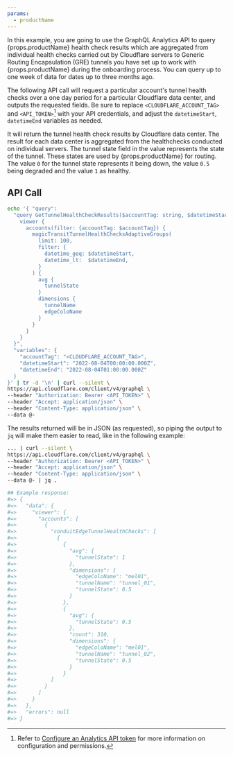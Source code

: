 ```yaml
---
params:
  - productName
---
```



In this example, you are going to use the GraphQL Analytics API to query {props.productName} health check results which are aggregated from individual health checks carried out by Cloudflare servers to Generic Routing Encapsulation (GRE) tunnels you have set up to work with {props.productName} during the onboarding process. You can query up to one week of data for dates up to three months ago.

The following API call will request a particular account's tunnel health checks over a one day period for a particular Cloudflare data center, and outputs the requested fields. Be sure to replace `<CLOUDFLARE_ACCOUNT_TAG>` and `<API_TOKEN>`[^1] with your API credentials, and adjust the `datetimeStart`, `datetimeEnd` variables as needed.

It will return the tunnel health check results by Cloudflare data center. The result for each data center is aggregated from the healthchecks conducted on individual servers. The tunnel state field in the value represents the state of the tunnel. These states are used by {props.productName} for routing. The value `0` for the tunnel state represents it being down, the value `0.5` being degraded and the value `1` as healthy.

## API Call

```bash
echo '{ "query":
  "query GetTunnelHealthCheckResults($accountTag: string, $datetimeStart: string, $datetimeEnd: string) {
    viewer {
      accounts(filter: {accountTag: $accountTag}) {
        magicTransitTunnelHealthChecksAdaptiveGroups(
          limit: 100,
          filter: {
            datetime_geq: $datetimeStart,
            datetime_lt:  $datetimeEnd,
          }
        ) {
          avg {
            tunnelState
          }
          dimensions {
            tunnelName
            edgeColoName
          }
        }
      }
    }
  }",
  "variables": {
    "accountTag": "<CLOUDFLARE_ACCOUNT_TAG>",
    "datetimeStart": "2022-08-04T00:00:00.000Z",
    "datetimeEnd": "2022-08-04T01:00:00.000Z"
  }
}' | tr -d '\n' | curl --silent \
https://api.cloudflare.com/client/v4/graphql \
--header "Authorization: Bearer <API_TOKEN>" \
--header "Accept: application/json" \
--header "Content-Type: application/json" \
--data @-
```

The results returned will be in JSON (as requested), so piping the output to `jq` will make them easier to read, like in the following example:

```bash
... | curl --silent \
https://api.cloudflare.com/client/v4/graphql \
--header "Authorization: Bearer <API_TOKEN>" \
--header "Accept: application/json" \
--header "Content-Type: application/json" \
--data @- | jq .

## Example response:
#=> {
#=>   "data": {
#=>     "viewer": {
#=>       "accounts": [
#=>         {
#=>           "conduitEdgeTunnelHealthChecks": [
#=>             {
#=>               {
#=>                 "avg": {
#=>                   "tunnelState": 1
#=>                 },
#=>                 "dimensions": {
#=>                   "edgeColoName": "mel01",
#=>                   "tunnelName": "tunnel_01",
#=>                   "tunnelState": 0.5
#=>                 }
#=>               },
#=>               {
#=>                 "avg": {
#=>                   "tunnelState": 0.5
#=>                 },
#=>                 "count": 310,
#=>                 "dimensions": {
#=>                   "edgeColoName": "mel01",
#=>                   "tunnelName": "tunnel_02",
#=>                   "tunnelState": 0.5
#=>                 }
#=>               }
#=>           ]
#=>         }
#=>       ]
#=>     }
#=>   },
#=>   "errors": null
#=> }
```

[^1]: Refer to [Configure an Analytics API token](/analytics/graphql-api/getting-started/authentication/api-token-auth/) for more information on configuration and permissions.
